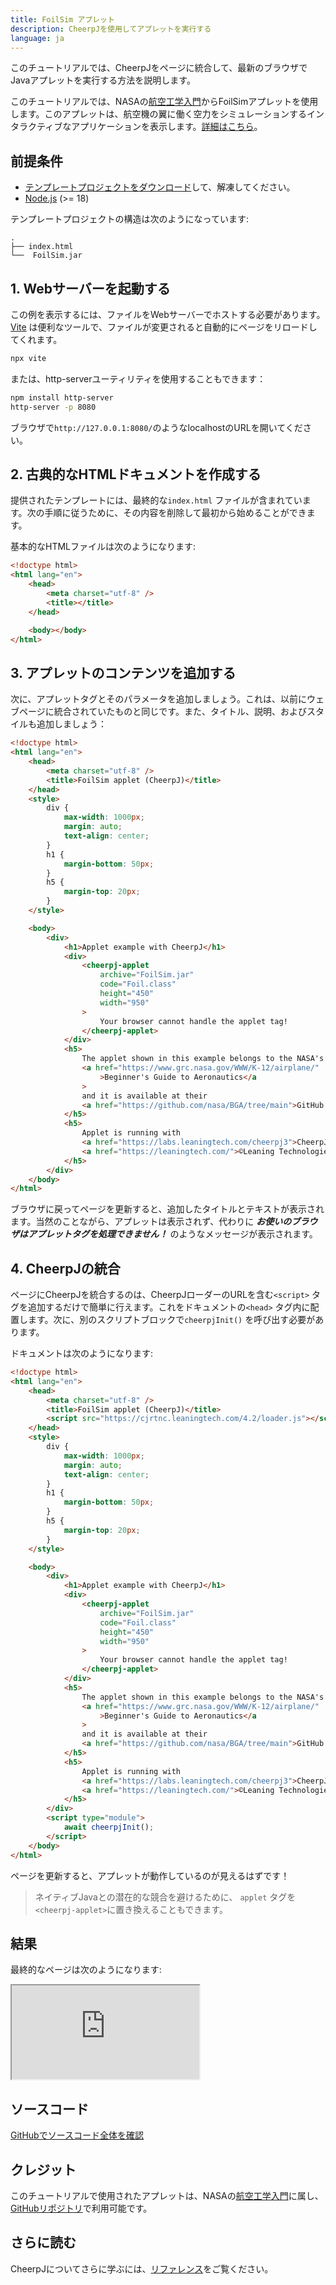 ```yaml
---
title: FoilSim アプレット
description: CheerpJを使用してアプレットを実行する
language: ja
---
```



このチュートリアルでは、CheerpJをページに統合して、最新のブラウザでJavaアプレットを実行する方法を説明します。

<LinkButton label="デモを確認する" href="#結果" />

このチュートリアルでは、NASAの[航空工学入門](https://www.grc.nasa.gov/WWW/K-12/airplane/)からFoilSimアプレットを使用します。このアプレットは、航空機の翼に働く空力をシミュレーションするインタラクティブなアプリケーションを表示します。[詳細はこちら](https://www1.grc.nasa.gov/beginners-guide-to-aeronautics/foilsimu/)。

## 前提条件

- [テンプレートプロジェクトをダウンロード](/docs/cheerpj3/tutorials/FoilSim-Applet.zip)して、解凍してください。
- [Node.js](https://nodejs.org/en/) (>= 18)

テンプレートプロジェクトの構造は次のようになっています:

```
.
├── index.html
└──  FoilSim.jar
```

## 1. Webサーバーを起動する

この例を表示するには、ファイルをWebサーバーでホストする必要があります。[Vite](https://ja.vitejs.dev/) は便利なツールで、ファイルが変更されると自動的にページをリロードしてくれます。

```sh
npx vite
```

または、http-serverユーティリティを使用することもできます：

```sh
npm install http-server
http-server -p 8080
```

ブラウザで`http://127.0.0.1:8080/`のようなlocalhostのURLを開いてください。

## 2. 古典的なHTMLドキュメントを作成する

提供されたテンプレートには、最終的な`index.html` ファイルが含まれています。次の手順に従うために、その内容を削除して最初から始めることができます。

基本的なHTMLファイルは次のようになります:

```html title="index.html"
<!doctype html>
<html lang="en">
	<head>
		<meta charset="utf-8" />
		<title></title>
	</head>

	<body></body>
</html>
```

## 3. アプレットのコンテンツを追加する

次に、アプレットタグとそのパラメータを追加しましょう。これは、以前にウェブページに統合されていたものと同じです。また、タイトル、説明、およびスタイルも追加しましょう：

```html {25-32} title="index.html"
<!doctype html>
<html lang="en">
	<head>
		<meta charset="utf-8" />
		<title>FoilSim applet (CheerpJ)</title>
	</head>
	<style>
		div {
			max-width: 1000px;
			margin: auto;
			text-align: center;
		}
		h1 {
			margin-bottom: 50px;
		}
		h5 {
			margin-top: 20px;
		}
	</style>

	<body>
		<div>
			<h1>Applet example with CheerpJ</h1>
			<div>
				<cheerpj-applet
					archive="FoilSim.jar"
					code="Foil.class"
					height="450"
					width="950"
				>
					Your browser cannot handle the applet tag!
				</cheerpj-applet>
			</div>
			<h5>
				The applet shown in this example belongs to the NASA's
				<a href="https://www.grc.nasa.gov/WWW/K-12/airplane/"
					>Beginner's Guide to Aeronautics</a
				>
				and it is available at their
				<a href="https://github.com/nasa/BGA/tree/main">GitHub repository</a>.
			</h5>
			<h5>
				Applet is running with
				<a href="https://labs.leaningtech.com/cheerpj3">CheerpJ</a> by
				<a href="https://leaningtech.com/">©Leaning Technologies</a>
			</h5>
		</div>
	</body>
</html>
```

ブラウザに戻ってページを更新すると、追加したタイトルとテキストが表示されます。当然のことながら、アプレットは表示されず、代わりに _**お使いのブラウザはアプレットタグを処理できません！**_ のようなメッセージが表示されます。

## 4. CheerpJの統合

ページにCheerpJを統合するのは、CheerpJローダーのURLを含む`<script>` タグを追加するだけで簡単に行えます。これをドキュメントの`<head>` タグ内に配置します。次に、別のスクリプトブロックで`cheerpjInit()` を呼び出す必要があります。

ドキュメントは次のようになります:

```html {6, 49-51} title="index.html"
<!doctype html>
<html lang="en">
	<head>
		<meta charset="utf-8" />
		<title>FoilSim applet (CheerpJ)</title>
		<script src="https://cjrtnc.leaningtech.com/4.2/loader.js"></script>
	</head>
	<style>
		div {
			max-width: 1000px;
			margin: auto;
			text-align: center;
		}
		h1 {
			margin-bottom: 50px;
		}
		h5 {
			margin-top: 20px;
		}
	</style>

	<body>
		<div>
			<h1>Applet example with CheerpJ</h1>
			<div>
				<cheerpj-applet
					archive="FoilSim.jar"
					code="Foil.class"
					height="450"
					width="950"
				>
					Your browser cannot handle the applet tag!
				</cheerpj-applet>
			</div>
			<h5>
				The applet shown in this example belongs to the NASA's
				<a href="https://www.grc.nasa.gov/WWW/K-12/airplane/"
					>Beginner's Guide to Aeronautics</a
				>
				and it is available at their
				<a href="https://github.com/nasa/BGA/tree/main">GitHub repository</a>.
			</h5>
			<h5>
				Applet is running with
				<a href="https://labs.leaningtech.com/cheerpj3">CheerpJ</a> by
				<a href="https://leaningtech.com/">©Leaning Technologies</a>
			</h5>
		</div>
		<script type="module">
			await cheerpjInit();
		</script>
	</body>
</html>
```

ページを更新すると、アプレットが動作しているのが見えるはずです！

> ネイティブJavaとの潜在的な競合を避けるために、 `applet` タグを`<cheerpj-applet>`に置き換えることもできます。

## 結果

最終的なページは次のようになります:

<iframe
	src="https://leaningtech.github.io/cheerpj-meta/examples/FoilSim-Applet/"
	class="w-full aspect-square"
></iframe>

## ソースコード

[GitHubでソースコード全体を確認](https://github.com/leaningtech/cheerpj-meta/tree/main/examples/FoilSim-Applet)

## クレジット

このチュートリアルで使用されたアプレットは、NASAの[航空工学入門](https://www.grc.nasa.gov/WWW/K-12/airplane/)に属し、[GitHubリポジトリ](https://github.com/nasa/BGA/tree/main)で利用可能です。

## さらに読む

CheerpJについてさらに学ぶには、[リファレンス](/docs/ja/reference)をご覧ください。
